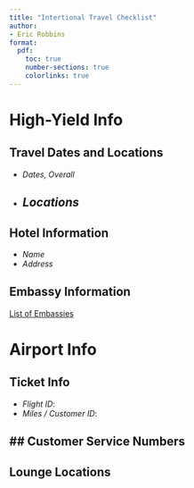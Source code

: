 ```yaml
---
title: "Intertional Travel Checklist"
author:
- Eric Robbins
format: 
  pdf: 
    toc: true
    number-sections: true
    colorlinks: true
---
```


# High-Yield Info

## Travel Dates and Locations
- *Dates, Overall*
- *Locations* 
  - 

## Hotel Information
- *Name* 
- *Address*

## Embassy Information
[List of Embassies](https://www.usembassy.gov/)

# Airport Info
## Ticket Info
  - *Flight ID*: 
  - *Miles / Customer ID*: 

## Customer Service Numbers
-  

## Lounge Locations
